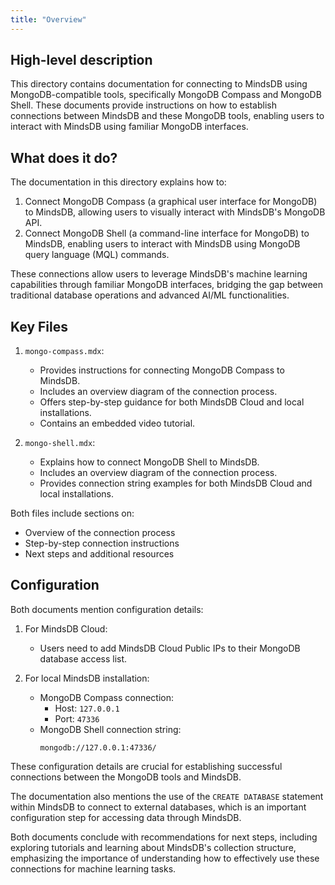 ```yaml
---
title: "Overview"
---
```


## High-level description

This directory contains documentation for connecting to MindsDB using MongoDB-compatible tools, specifically MongoDB Compass and MongoDB Shell. These documents provide instructions on how to establish connections between MindsDB and these MongoDB tools, enabling users to interact with MindsDB using familiar MongoDB interfaces.

## What does it do?

The documentation in this directory explains how to:

1. Connect MongoDB Compass (a graphical user interface for MongoDB) to MindsDB, allowing users to visually interact with MindsDB's MongoDB API.
2. Connect MongoDB Shell (a command-line interface for MongoDB) to MindsDB, enabling users to interact with MindsDB using MongoDB query language (MQL) commands.

These connections allow users to leverage MindsDB's machine learning capabilities through familiar MongoDB interfaces, bridging the gap between traditional database operations and advanced AI/ML functionalities.

## Key Files

1. `mongo-compass.mdx`:
   - Provides instructions for connecting MongoDB Compass to MindsDB.
   - Includes an overview diagram of the connection process.
   - Offers step-by-step guidance for both MindsDB Cloud and local installations.
   - Contains an embedded video tutorial.

2. `mongo-shell.mdx`:
   - Explains how to connect MongoDB Shell to MindsDB.
   - Includes an overview diagram of the connection process.
   - Provides connection string examples for both MindsDB Cloud and local installations.

Both files include sections on:
- Overview of the connection process
- Step-by-step connection instructions
- Next steps and additional resources

## Configuration

Both documents mention configuration details:

1. For MindsDB Cloud:
   - Users need to add MindsDB Cloud Public IPs to their MongoDB database access list.

2. For local MindsDB installation:
   - MongoDB Compass connection:
     - Host: `127.0.0.1`
     - Port: `47336`
   - MongoDB Shell connection string:
     ```
     mongodb://127.0.0.1:47336/
     ```

These configuration details are crucial for establishing successful connections between the MongoDB tools and MindsDB.

The documentation also mentions the use of the `CREATE DATABASE` statement within MindsDB to connect to external databases, which is an important configuration step for accessing data through MindsDB.

Both documents conclude with recommendations for next steps, including exploring tutorials and learning about MindsDB's collection structure, emphasizing the importance of understanding how to effectively use these connections for machine learning tasks.